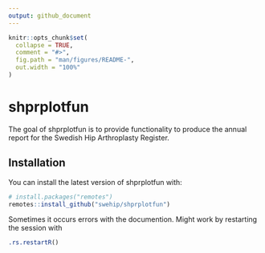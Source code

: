 ---
output: github_document
---

<!-- README.md is generated from README.Rmd. Please edit that file -->

```{r setup, include = FALSE}
knitr::opts_chunk$set(
  collapse = TRUE,
  comment = "#>",
  fig.path = "man/figures/README-",
  out.width = "100%"
)
```
# shprplotfun

The goal of shprplotfun is to provide functionality to produce the annual report for the Swedish Hip Arthroplasty Register.

## Installation

You can install the latest version of shprplotfun with:

``` r
# install.packages("remotes")
remotes::install_github("swehip/shprplotfun")
```


Sometimes it occurs errors with the documention. Might work by restarting the session with

``` r
.rs.restartR()
```
